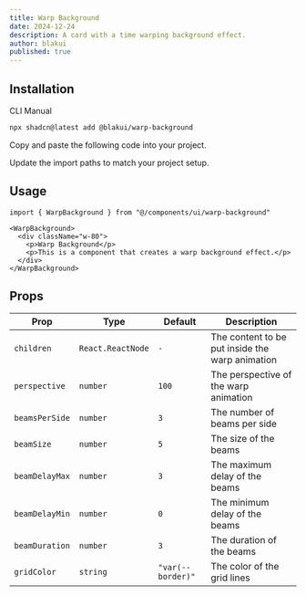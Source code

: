 ```yaml
---
title: Warp Background
date: 2024-12-24
description: A card with a time warping background effect.
author: blakui
published: true
---
```


<ComponentPreview name="warp-background-demo" />

## Installation

<Tabs defaultValue="cli">

<TabsList>
  <TabsTrigger value="cli">CLI</TabsTrigger>
  <TabsTrigger value="manual">Manual</TabsTrigger>
</TabsList>
<TabsContent value="cli">

```bash
npx shadcn@latest add @blakui/warp-background
```

</TabsContent>

<TabsContent value="manual">

<Steps>

<Step>Copy and paste the following code into your project.</Step>

<ComponentSource name="warp-background" />

<Step>Update the import paths to match your project setup.</Step>

</Steps>

</TabsContent>

</Tabs>

## Usage

```tsx showLineNumbers
import { WarpBackground } from "@/components/ui/warp-background"
```

```tsx showLineNumbers
<WarpBackground>
  <div className="w-80">
    <p>Warp Background</p>
    <p>This is a component that creates a warp background effect.</p>
  </div>
</WarpBackground>
```

## Props

| Prop           | Type              | Default           | Description                                     |
| -------------- | ----------------- | ----------------- | ----------------------------------------------- |
| `children`     | `React.ReactNode` | `-`               | The content to be put inside the warp animation |
| `perspective`  | `number`          | `100`             | The perspective of the warp animation           |
| `beamsPerSide` | `number`          | `3`               | The number of beams per side                    |
| `beamSize`     | `number`          | `5`               | The size of the beams                           |
| `beamDelayMax` | `number`          | `3`               | The maximum delay of the beams                  |
| `beamDelayMin` | `number`          | `0`               | The minimum delay of the beams                  |
| `beamDuration` | `number`          | `3`               | The duration of the beams                       |
| `gridColor`    | `string`          | `"var(--border)"` | The color of the grid lines                     |
